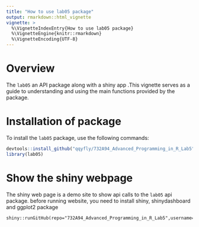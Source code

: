 ```yaml
---
title: "How to use lab05 package"
output: rmarkdown::html_vignette
vignette: >
  %\VignetteIndexEntry{How to use lab05 package}
  %\VignetteEngine{knitr::rmarkdown}
  %\VignetteEncoding{UTF-8}
---
```


# Overview

The `lab05` an API package along with a shiny app .This vignette serves as a guide to understanding and using the main functions provided by the package.

# Installation of package

To install the `lab05` package, use the following commands:

```r
devtools::install_github("qqyfly/732A94_Advanced_Programming_in_R_Lab5", build_vignettes = TRUE)
library(lab05)
```

# Show the shiny webpage

The shiny web page is a demo site to show api calls to the `lab05` api package.
before running website, you need to install shiny, shinydashboard and ggplot2 package
```
shiny::runGitHub(repo="732A94_Advanced_Programming_in_R_Lab5",username="qqyfly",subdir="web")
```